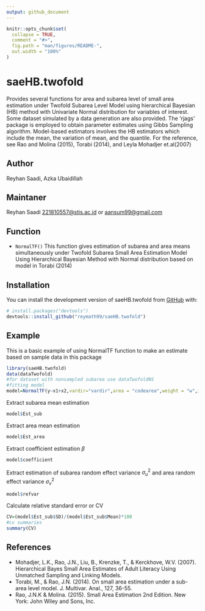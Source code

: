 ```yaml
---
output: github_document
---
```


<!-- README.md is generated from README.Rmd. Please edit that file -->

```r
knitr::opts_chunk$set(
  collapse = TRUE,
  comment = "#>",
  fig.path = "man/figures/README-",
  out.width = "100%"
)
```

# saeHB.twofold

<!-- badges: start -->
<!-- badges: end -->

Provides several functions for area and subarea level of small area estimation under Twofold Subarea Level Model using hierarchical Bayesian (HB) method with Univariate Normal distribution for variables of interest. Some dataset simulated by a data generation are also provided. The 'rjags' package is employed to obtain parameter estimates using Gibbs Sampling algorithm. Model-based estimators involves the HB estimators which include the mean, the variation of mean, and the quantile. For the reference, see Rao and Molina (2015), Torabi (2014), and Leyla Mohadjer et.al(2007)

## Author
Reyhan Saadi, Azka Ubaidillah

## Maintaner
Reyhan Saadi <221810557@stis.ac.id> or <aansum99@gmail.com>

## Function
* `NormalTF()` This function gives estimation of subarea and area means simultaneously under Twofold Subarea Small Area Estimation Model Using Hierarchical Bayesian Method with Normal distribution based on model in Torabi (2014)

## Installation
You can install the development version of saeHB.twofold from [GitHub](https://github.com/) with:

``` r
# install.packages("devtools")
devtools::install_github("reymath99/saeHB.twofold")
```

## Example

This is a basic example of using NormalTF function to make an estimate based on sample data in this package

```r
library(saeHB.twofold)
data(dataTwofold)
#for dataset with nonsampled subarea use dataTwofoldNS
#fitting model
model=NormalTF(y~x1+x2,vardir="vardir",area = "codearea",weight = "w",iter.mcmc = 10000,thin=4,burn.in = 1000,data=dataTwofold)
```

Extract subarea mean estimation
```r
model$Est_sub
```

Extract area mean estimation
```r
model$Est_area
```

Extract coefficient estimation $\beta$
```r
model$coefficient
```

Extract estimation of subarea random effect variance $\sigma^2_u$ and area random
effect variance $\sigma^2_v$
```r
model$refvar
```

Calculate relative standard error or CV
```r
CV=(model$Est_sub$SD)/(model$Est_sub$Mean)*100
#cv summaries
summary(CV)
```


## References
* Mohadjer, L.K., Rao, J.N., Liu, B., Krenzke, T., & Kerckhove, W.V. (2007). Hierarchical Bayes Small Area Estimates of Adult Literacy Using Unmatched Sampling and Linking Models.
* Torabi, M., & Rao, J.N. (2014). On small area estimation under a sub-area level model. J. Multivar. Anal., 127, 36-55.
* Rao, J.N.K & Molina. (2015). Small Area Estimation 2nd Edition. New York: John Wiley and Sons, Inc.
